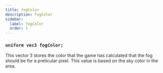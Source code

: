 ```yaml
---
title: fogColor
description: fogColor
sidebar:
  label: fogColor
  order: 1
---
```


### `uniform vec3 fogColor;`

This vector 3 stores the color that the game has calculated that the fog should be for a preticular pixel. This value is based on the sky color in the area.